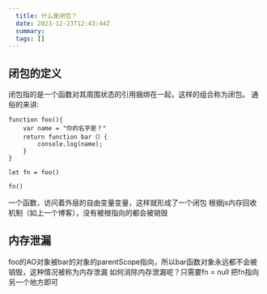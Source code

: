 ```yaml
---
  title: 什么是闭包？
  date: 2023-12-23T12:43:44Z
  summary:
  tags: []
---
```

  
  ## 闭包的定义
闭包指的是一个函数对其周围状态的引用捆绑在一起，这样的组合称为闭包。
通俗的来讲:
```
function foo(){
	var name = "你的名字是？"
	return function bar（）{
		console.log(name);
	}
}

let fn = foo()

fn()
```
一个函数，访问着外层的自由变量变量，这样就形成了一个闭包
根据js内存回收机制（如上一个博客），没有被根指向的都会被销毁

## 内存泄漏
foo的AO对象被bar的对象的parentScope指向，所以bar函数对象永远都不会被销毁，这种情况被称为内存泄漏
如何消除内存泄漏呢？只需要fn = null 把fn指向另一个地方即可
  